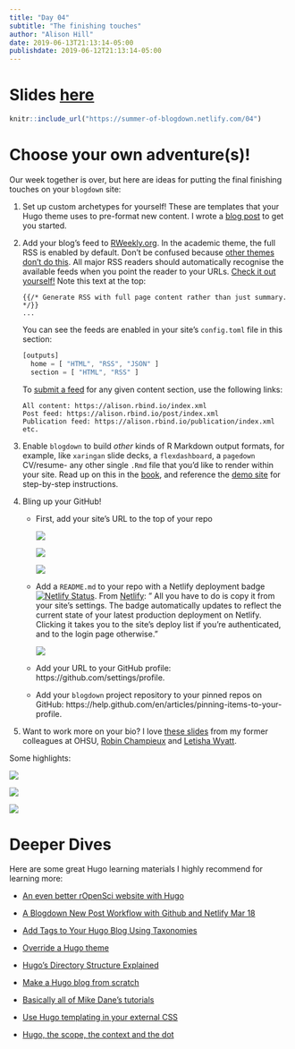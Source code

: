 ```yaml
---
title: "Day 04"
subtitle: "The finishing touches"
author: "Alison Hill"
date: 2019-06-13T21:13:14-05:00
publishdate: 2019-06-12T21:13:14-05:00
---
```



# Slides <a href="/04" target="_blank">here</a>

```r
knitr::include_url("https://summer-of-blogdown.netlify.com/04")
```


# Choose your own adventure(s)!

Our week together is over, but here are ideas for putting the final finishing touches on your `blogdown` site:

1. Set up custom archetypes for yourself! These are templates that your Hugo theme uses to pre-format new content. I wrote a [blog post](https://alison.rbind.io/post/2019-02-19-hugo-archetypes/) to get you started.

1. Add your blog's feed to [RWeekly.org](https://rweekly.org/). In the academic theme, the full RSS is enabled by default. Don't be confused because [other themes don't do this](https://stackoverflow.com/a/49080861/9437012). All major RSS readers should automatically recognise the available feeds when you point the reader to your URLs. [Check it out yourself!](https://github.com/gcushen/hugo-academic/blob/master/layouts/_default/rss.xml) Note this text at the top:

    ```
    {{/* Generate RSS with full page content rather than just summary. */}}
    ...
    ```
    
    You can see the feeds are enabled in your site's `config.toml` file in this section:
    
    ```js
    [outputs]
      home = [ "HTML", "RSS", "JSON" ]
      section = [ "HTML", "RSS" ]
    ```
    
    To [submit a feed](https://rweekly.org/submit) for any given content section, use the following links:
    
    ```
    All content: https://alison.rbind.io/index.xml
    Post feed: https://alison.rbind.io/post/index.xml
    Publication feed: https://alison.rbind.io/publication/index.xml
    etc.
    ```

1. Enable `blogdown` to build *other* kinds of R Markdown output formats, for example, like `xaringan` slide decks, a `flexdashboard`, a `pagedown` CV/resume- any other single `.Rmd` file that you'd like to render within your site. Read up on this in the [book](https://bookdown.org/yihui/blogdown/static-files.html), and reference the [demo site](https://blogdown-demo.rbind.io/2017/09/06/adding-r-markdown-documents-of-other-output-formats/) for step-by-step instructions.

1. Bling up your GitHub! 
    + First, add your site's URL to the top of your repo
    
      ![](../assets/repo-1.png)
  
      ![](../assets/repo-2.png)
  
      ![](../assets/repo-3.png)
    
    + Add a `README.md` to your repo with a Netlify deployment badge [![Netlify Status](https://api.netlify.com/api/v1/badges/cac601bf-77e4-4d7f-b4ec-db2b08829e20/deploy-status)](https://app.netlify.com/sites/summer-of-blogdown/deploys). From [Netlify](https://www.netlify.com/blog/2019/01/29/sharing-the-love-with-netlify-deployment-badges/): " All you have to do is copy it from your site’s settings. The badge automatically updates to reflect the current state of your latest production deployment on Netlify. Clicking it takes you to the site’s deploy list if you’re authenticated, and to the login page otherwise."
      
      ![](https://www.netlify.com/img/blog/badges%20in%20ui@2x.png)
      
    + Add your URL to your GitHub profile: https://github.com/settings/profile.
    
    + Add your `blogdown` project repository to your pinned repos on GitHub: https://help.github.com/en/articles/pinning-items-to-your-profile.
    
    
1. Want to work more on your bio? I love [these slides](https://docs.google.com/presentation/d/1pt8eXaGkFH8JTfOjcyvqt1n6DsUs5bSMuHy_NxepMfQ/edit?usp=sharing) from my former colleagues at OHSU, [Robin Champieux](https://twitter.com/rchampieux) and [Letisha Wyatt](https://twitter.com/dr_lrwyatt).

Some highlights:

  ![](../assets/bio-slide1.png)
  
  ![](../assets/bio-slide2.png)
  
  ![](../assets/bio-slide3.png)

# Deeper Dives

Here are some great Hugo learning materials I highly recommend for learning more:

+ [An even better rOpenSci website with Hugo](https://ropensci.org/technotes/2019/01/09/hugo/)

+ [A Blogdown New Post Workflow with Github and Netlify Mar 18 ](https://www.garrickadenbuie.com/blog/blogdown-netlify-new-post-workflow/)

+ [Add Tags to Your Hugo Blog Using Taxonomies](https://www.jakewiesler.com/blog/hugo-taxonomies/)

+ [Override a Hugo theme](https://zwbetz.com/override-a-hugo-theme/)

+ [Hugo's Directory Structure Explained](https://www.jakewiesler.com/blog/hugo-directory-structure/)

+ [Make a Hugo blog from scratch](https://zwbetz.com/make-a-hugo-blog-from-scratch/)

+ [Basically all of Mike Dane's tutorials](https://www.mikedane.com/static-site-generators/hugo/)

+ [Use Hugo templating in your external CSS](https://zwbetz.com/use-hugo-templating-in-your-external-css/)

+ [Hugo, the scope, the context and the dot](https://regisphilibert.com/blog/2018/02/hugo-the-scope-the-context-and-the-dot/)
